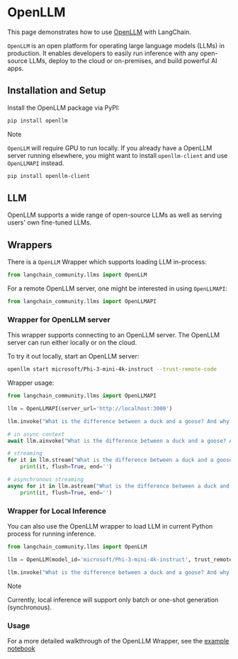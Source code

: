 # OpenLLM

This page demonstrates how to use [OpenLLM](https://github.com/bentoml/OpenLLM)
with LangChain.

`OpenLLM` is an open platform for operating large language models (LLMs) in
production. It enables developers to easily run inference with any open-source
LLMs, deploy to the cloud or on-premises, and build powerful AI apps.

## Installation and Setup

Install the OpenLLM package via PyPI:

```bash
pip install openllm
```

> [!NOTE]
> `OpenLLM` will require GPU to run locally. If you already have a OpenLLM server running elsewhere, you might want to install `openllm-client` and use `OpenLLMAPI` instead.
> ```bash
> pip install openllm-client
> ```

## LLM

OpenLLM supports a wide range of open-source LLMs as well as serving users' own
fine-tuned LLMs.

## Wrappers

There is a `OpenLLM` Wrapper which supports loading LLM in-process:

```python
from langchain_community.llms import OpenLLM
```

For a remote OpenLLM server, one might be interested in using `OpenLLMAPI`:

```python
from langchain_community.llms import OpenLLMAPI
```

### Wrapper for OpenLLM server

This wrapper supports connecting to an OpenLLM server. The
OpenLLM server can run either locally or on the cloud.

To try it out locally, start an OpenLLM server:

```bash
openllm start microsoft/Phi-3-mini-4k-instruct --trust-remote-code
```

Wrapper usage:

```python
from langchain_community.llms import OpenLLMAPI

llm = OpenLLMAPI(server_url='http://localhost:3000')

llm.invoke("What is the difference between a duck and a goose? And why there are so many Goose in Canada?")

# in async context
await llm.ainvoke("What is the difference between a duck and a goose? And why there are so many Goose in Canada?")

# streaming
for it in llm.stream("What is the difference between a duck and a goose? And why there are so many Goose in Canada?"):
    print(it, flush=True, end='')

# asynchronous streaming
async for it in llm.astream("What is the difference between a duck and a goose? And why there are so many Goose in Canada?"):
    print(it, flush=True, end='')
```

### Wrapper for Local Inference

You can also use the OpenLLM wrapper to load LLM in current Python process for
running inference.

```python
from langchain_community.llms import OpenLLM

llm = OpenLLM(model_id='microsoft/Phi-3-mini-4k-instruct', trust_remote_code=True)

llm.invoke("What is the difference between a duck and a goose? And why there are so many Goose in Canada?")
```

> [!NOTE]
> Currently, local inference will support only batch or one-shot generation (synchronous).

### Usage

For a more detailed walkthrough of the OpenLLM Wrapper, see the
[example notebook](/docs/integrations/llms/openllm)
